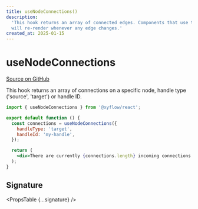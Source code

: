 ```yaml
---
title: useNodeConnections()
description:
  'This hook returns an array of connected edges. Components that use this hook
  will re-render whenever any edge changes.'
created_at: 2025-01-15
---
```



# useNodeConnections

[Source on GitHub](https://github.com/xyflow/xyflow/blob/main/packages/react/src/hooks/useHandleConnections.ts)

This hook returns an array of connections on a specific node, handle type ('source', 'target') or handle ID.

```jsx
import { useNodeConnections } from '@xyflow/react';

export default function () {
  const connections = useNodeConnections({
    handleType: 'target',
    handleId: 'my-handle',
  });

  return (
    <div>There are currently {connections.length} incoming connections!</div>
  );
}
```

## Signature

<PropsTable {...signature} />
